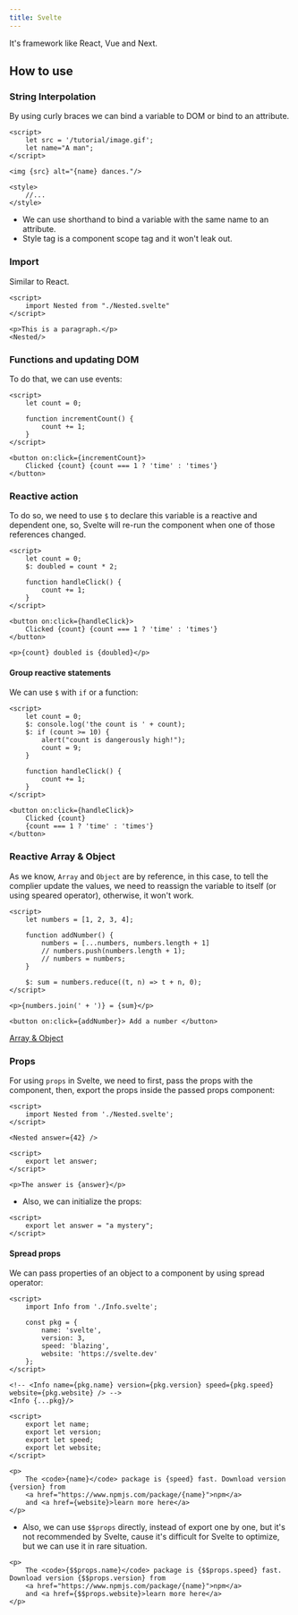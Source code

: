 ```yaml
---
title: Svelte
---
```

It's framework like React, Vue and Next.

## How to use
### String Interpolation
By using curly braces we can bind a variable to DOM or bind to an attribute.
```svelte
<script>
	let src = '/tutorial/image.gif';
	let name="A man";
</script>

<img {src} alt="{name} dances."/>

<style>
    //...
</style>
```
- We can use shorthand to bind a variable with the same name to an attribute.
- Style tag is a component scope tag and it won't leak out.

### Import
Similar to React.
```svelte
<script>
    import Nested from "./Nested.svelte"
</script>

<p>This is a paragraph.</p>
<Nested/>
```
### Functions and updating DOM
To do that, we can use events:
```svelte
<script>
	let count = 0;

	function incrementCount() {
		count += 1;
	}
</script>

<button on:click={incrementCount}>
	Clicked {count}	{count === 1 ? 'time' : 'times'}
</button>
```
### Reactive action
To do so, we need to use `$` to declare this variable is a reactive and dependent one,
so, Svelte will re-run the component when one of those references changed.
```svelte
<script>
	let count = 0;
	$: doubled = count * 2;

	function handleClick() {
		count += 1;
	}
</script>

<button on:click={handleClick}>
	Clicked {count}	{count === 1 ? 'time' : 'times'}
</button>

<p>{count} doubled is {doubled}</p>
```
#### Group reactive statements
We can use `$` with `if` or a function:
```svelte
<script>
	let count = 0;
    $: console.log('the count is ' + count);
    $: if (count >= 10) {
		alert("count is dangerously high!");
		count = 9;
	}

	function handleClick() {
		count += 1;
	}
</script>

<button on:click={handleClick}>
	Clicked {count}
	{count === 1 ? 'time' : 'times'}
</button>
```
### Reactive Array & Object
As we know, `Array` and `Object` are by reference, in this case, to tell the complier 
update the values, we need to reassign the variable to itself (or using speared operator),
otherwise, it won't work.
```svelte
<script>
	let numbers = [1, 2, 3, 4];

	function addNumber() {
		numbers = [...numbers, numbers.length + 1]
		// numbers.push(numbers.length + 1);
		// numbers = numbers;
	}

	$: sum = numbers.reduce((t, n) => t + n, 0);
</script>

<p>{numbers.join(' + ')} = {sum}</p>

<button on:click={addNumber}> Add a number </button>
```
[Array & Object](https://svelte.dev/tutorial/updating-arrays-and-objects)

### Props
For using `props` in Svelte, we need to first, pass the props with the component,
then, export the props inside the passed props component:
```svelte title="App.svelte"
<script>
	import Nested from './Nested.svelte';
</script>

<Nested answer={42} />
```
```svelte title="Nested.svelte"
<script>
	export let answer;
</script>

<p>The answer is {answer}</p>
```
- Also, we can initialize the props:
```svelte
<script>
	export let answer = "a mystery";
</script>
```
#### Spread props
We can pass properties of an object to a component by using spread operator:
```svelte title="App.svelte"
<script>
	import Info from './Info.svelte';

	const pkg = {
		name: 'svelte',
		version: 3,
		speed: 'blazing',
		website: 'https://svelte.dev'
	};
</script>

<!-- <Info name={pkg.name} version={pkg.version} speed={pkg.speed} website={pkg.website} /> -->
<Info {...pkg}/>

```
```svelte title="Info.svelte"
<script>
	export let name;
	export let version;
	export let speed;
	export let website;
</script>

<p>
	The <code>{name}</code> package is {speed} fast. Download version {version} from
	<a href="https://www.npmjs.com/package/{name}">npm</a>
	and <a href={website}>learn more here</a>
</p>
```
- Also, we can use `$$props` directly, instead of export one by one, but it's not 
recommended by Svelte, cause it's difficult for Svelte to optimize, but we can use it in rare situation.
```svelte title="Info.svelte"
<p>
	The <code>{$$props.name}</code> package is {$$props.speed} fast. Download version {$$props.version} from
	<a href="https://www.npmjs.com/package/{name}">npm</a>
	and <a href={$$props.website}>learn more here</a>
</p>
```